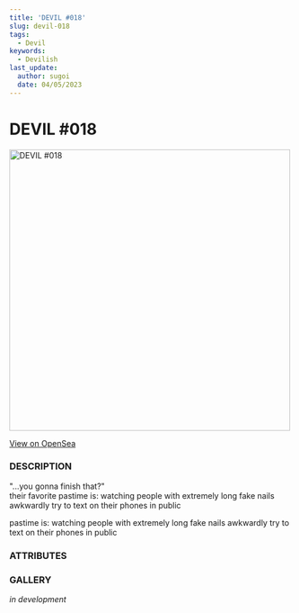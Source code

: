 ```yaml
---
title: 'DEVIL #018'
slug: devil-018
tags:
  - Devil
keywords:
  - Devilish
last_update:
  author: sugoi
  date: 04/05/2023
---
```



# DEVIL #018

<img src="https://nft-cdn.alchemy.com/eth-mainnet/2e821e176d3355e65d0142003f93cc37" alt="DEVIL #018" width="500" />

[View on OpenSea](https://opensea.io/assets/ethereum/0x231EDa2D0E36E5254515B7625D1201f7b4617cf4/19)

### DESCRIPTION

"...you gonna finish that?"  
their favorite pastime is: watching people with extremely long fake nails awkwardly try to text on their phones in public

pastime is: watching people with extremely long fake nails awkwardly try to text on their phones in public

### ATTRIBUTES

<AttributeTag traitType="HUMANITY" value="HIGH" />
<AttributeTag traitType="NATURE" value="CURIOUS" />
<AttributeTag traitType="TYPE" value="DEVIL" />
<AttributeTag traitType="SUBTYPE" value="狸" />


### GALLERY

*in development*

